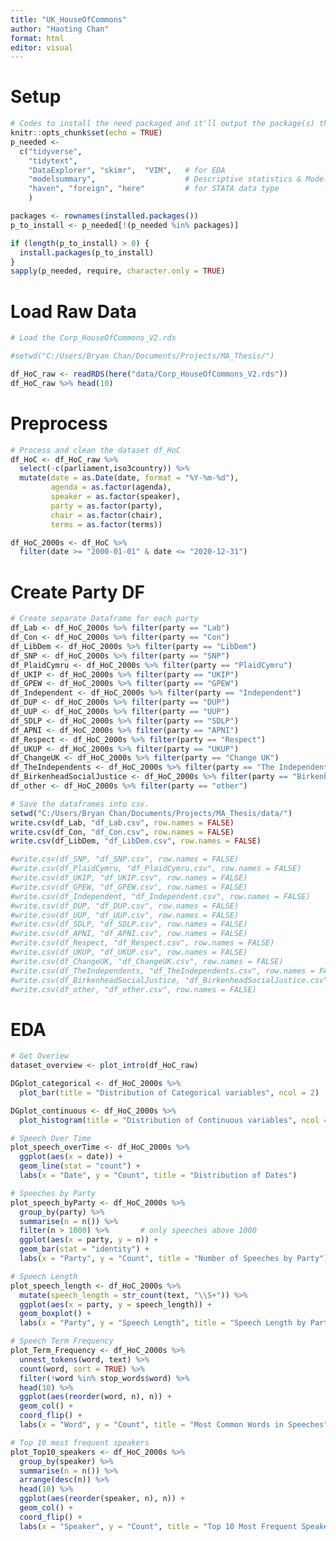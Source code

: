 ```yaml
---
title: "UK_HouseOfCommons"
author: "Haoting Chan"
format: html
editor: visual
---
```


# Setup

```r
# Codes to install the need packaged and it'll output the package(s) that may have failed to load
knitr::opts_chunk$set(echo = TRUE)
p_needed <-
  c("tidyverse",
    "tidytext",
    "DataExplorer", "skimr",  "VIM",   # for EDA
    "modelsummary",                    # Descriptive statistics & Models Summary
    "haven", "foreign", "here"         # for STATA data type
    )

packages <- rownames(installed.packages())
p_to_install <- p_needed[!(p_needed %in% packages)]

if (length(p_to_install) > 0) {
  install.packages(p_to_install)
}
sapply(p_needed, require, character.only = TRUE)
```

# Load Raw Data

```r
# Load the Corp_HouseOfCommons_V2.rds

#setwd("C:/Users/Bryan Chan/Documents/Projects/MA_Thesis/") 

df_HoC_raw <- readRDS(here("data/Corp_HouseOfCommons_V2.rds"))
df_HoC_raw %>% head(10)
```

# Preprocess

```r
# Process and clean the dataset df_HoC
df_HoC <- df_HoC_raw %>% 
  select(-c(parliament,iso3country)) %>% 
  mutate(date = as.Date(date, format = "%Y-%m-%d"),
         agenda = as.factor(agenda),
         speaker = as.factor(speaker),
         party = as.factor(party),
         chair = as.factor(chair),
         terms = as.factor(terms)) 

df_HoC_2000s <- df_HoC %>% 
  filter(date >= "2000-01-01" & date <= "2020-12-31")
```

# Create Party DF

```r
# Create separate Dataframe for each party
df_Lab <- df_HoC_2000s %>% filter(party == "Lab")
df_Con <- df_HoC_2000s %>% filter(party == "Con")
df_LibDem <- df_HoC_2000s %>% filter(party == "LibDem")
df_SNP <- df_HoC_2000s %>% filter(party == "SNP")
df_PlaidCymru <- df_HoC_2000s %>% filter(party == "PlaidCymru")
df_UKIP <- df_HoC_2000s %>% filter(party == "UKIP")
df_GPEW <- df_HoC_2000s %>% filter(party == "GPEW")
df_Independent <- df_HoC_2000s %>% filter(party == "Independent")
df_DUP <- df_HoC_2000s %>% filter(party == "DUP")
df_UUP <- df_HoC_2000s %>% filter(party == "UUP")
df_SDLP <- df_HoC_2000s %>% filter(party == "SDLP")
df_APNI <- df_HoC_2000s %>% filter(party == "APNI")
df_Respect <- df_HoC_2000s %>% filter(party == "Respect")
df_UKUP <- df_HoC_2000s %>% filter(party == "UKUP")
df_ChangeUK <- df_HoC_2000s %>% filter(party == "Change UK")
df_TheIndependents <- df_HoC_2000s %>% filter(party == "The Independents")
df_BirkenheadSocialJustice <- df_HoC_2000s %>% filter(party == "Birkenhead Social Justice")
df_other <- df_HoC_2000s %>% filter(party == "other")

# Save the dataframes into csv.
setwd("C:/Users/Bryan Chan/Documents/Projects/MA_Thesis/data/")
write.csv(df_Lab, "df_Lab.csv", row.names = FALSE)
write.csv(df_Con, "df_Con.csv", row.names = FALSE)
write.csv(df_LibDem, "df_LibDem.csv", row.names = FALSE)

#write.csv(df_SNP, "df_SNP.csv", row.names = FALSE)
#write.csv(df_PlaidCymru, "df_PlaidCymru.csv", row.names = FALSE)
#write.csv(df_UKIP, "df_UKIP.csv", row.names = FALSE)
#write.csv(df_GPEW, "df_GPEW.csv", row.names = FALSE)
#write.csv(df_Independent, "df_Independent.csv", row.names = FALSE)
#write.csv(df_DUP, "df_DUP.csv", row.names = FALSE)
#write.csv(df_UUP, "df_UUP.csv", row.names = FALSE)
#write.csv(df_SDLP, "df_SDLP.csv", row.names = FALSE)
#write.csv(df_APNI, "df_APNI.csv", row.names = FALSE)
#write.csv(df_Respect, "df_Respect.csv", row.names = FALSE)
#write.csv(df_UKUP, "df_UKUP.csv", row.names = FALSE)
#write.csv(df_ChangeUK, "df_ChangeUK.csv", row.names = FALSE)
#write.csv(df_TheIndependents, "df_TheIndependents.csv", row.names = FALSE)
#write.csv(df_BirkenheadSocialJustice, "df_BirkenheadSocialJustice.csv", row.names = FALSE)
#write.csv(df_other, "df_other.csv", row.names = FALSE)

```

# EDA

```r
# Get Overiew
dataset_overview <- plot_intro(df_HoC_raw)
```

```r
DGplot_categorical <- df_HoC_2000s %>% 
  plot_bar(title = "Distribution of Categorical variables", ncol = 2)

DGplot_continuous <- df_HoC_2000s %>% 
  plot_histogram(title = "Distribution of Continuous variables", ncol = 2)
```

```r
# Speech Over Time
plot_speech_overTime <- df_HoC_2000s %>%
  ggplot(aes(x = date)) +
  geom_line(stat = "count") +
  labs(x = "Date", y = "Count", title = "Distribution of Dates")

# Speeches by Party
plot_speech_byParty <- df_HoC_2000s %>%
  group_by(party) %>%
  summarise(n = n()) %>%
  filter(n > 1000) %>%       # only speeches above 1000
  ggplot(aes(x = party, y = n)) +
  geom_bar(stat = "identity") +
  labs(x = "Party", y = "Count", title = "Number of Speeches by Party") 

# Speech Length
plot_speech_length <- df_HoC_2000s %>%
  mutate(speech_length = str_count(text, "\\S+")) %>%
  ggplot(aes(x = party, y = speech_length)) +
  geom_boxplot() +
  labs(x = "Party", y = "Speech Length", title = "Speech Length by Party")

# Speech Term Frequency
plot_Term_Frequency <- df_HoC_2000s %>%
  unnest_tokens(word, text) %>%
  count(word, sort = TRUE) %>%
  filter(!word %in% stop_words$word) %>%
  head(10) %>%
  ggplot(aes(reorder(word, n), n)) +
  geom_col() +
  coord_flip() +
  labs(x = "Word", y = "Count", title = "Most Common Words in Speeches")

# Top 10 most frequent speakers
plot_Top10_speakers <- df_HoC_2000s %>%
  group_by(speaker) %>%
  summarise(n = n()) %>%
  arrange(desc(n)) %>%
  head(10) %>%
  ggplot(aes(reorder(speaker, n), n)) +
  geom_col() +
  coord_flip() +
  labs(x = "Speaker", y = "Count", title = "Top 10 Most Frequent Speakers")
```
